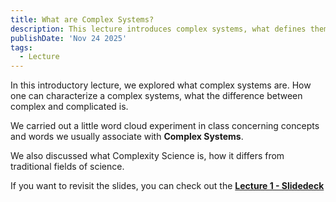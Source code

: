 ```yaml
---
title: What are Complex Systems?
description: This lecture introduces complex systems, what defines them, how one can approach them. We will discuss defining features of complex systems, discuss how complex is different from complicated and give an overview of what Complexity Science is and how it differs from traditional scientific fields.
publishDate: 'Nov 24 2025'
tags:
  - Lecture
---
```


In this introductory lecture, we explored what complex systems are. How one can characterize a complex systems,
what the difference between complex and complicated is.

We carried out a little word cloud experiment in class concerning concepts and words we usually associate with **Complex Systems**.

We also discussed what Complexity Science is, how it differs from traditional fields of science. 


If you want to revisit the slides, you can check out the [**Lecture 1 - Slidedeck**](slides/slide-1-intro/)
